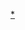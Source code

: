 {{Navbox 
|bodyclass=hlist

|name = 秋元康
|title=[[秋元康|<span style="color:#000000">秋元康]]
|titlestyle=background:#D3D3D3; color:black;
|groupstyle=background:#D3D3D3
|group1 = 主要著作
|list1 = 
*[[鬼來電]]
**[[鬼來電 (電視劇)|電視劇版]]
**{{Link-en|一個未接來電|One Missed Call (2008 film)|翻拍版}}
*{{Link-ja|象的背影|象の背中}}
**{{Link-ja|另一頭象的背影|もうひとつの象の背中}}
**{{Link-ja|象的背影 (動畫版)|象の背中 (アニメーション)|動畫}}
|group2 = 主要原作・原案
|list2 = 
{{Navbox

|child
 |groupstyle=background:#D3D3D3
 |group1=電視劇
 |list1=
*{{Link-ja|將結婚的你|そのうち結婚する君へ}}
*{{Link-ja|對呀，永別了|アリよさらば}}
*[[馬路須加學園系列]]
**[[馬路須加學園|1]]
**[[馬路須加學園2|2]]
**[[馬路須加學園3|3]]
**[[馬路須加學園4|4]]
**[[馬路須加學園5|5]]
**[[陪酒須加學園]]
**[[馬路無理學園]]
*[[來自櫻花的信 ～AKB48 各自的畢業故事～]]
*[[私立馬鹿蘭高校]]
*[[蜜愛莉諾柏木]]
*[[So long ! (日本電視劇)|So long !]]
*[[AKB恐怖夜 腎上腺素之夜]]
*[[初森BEMARS]]
*[[誰殺了德山大五郎？]]
*[[CROW'S BLOOD]]
*[[豆腐職業摔角]]
*[[殘酷的觀眾們]]
*[[Re:Mind]]
*[[残美|殘美]]
*[[輪到你了]]
*[[DASADA]]
*[[共演NG]]
*[[聲春！]]
*[[漂流者 (電視劇)|漂流者]]
*[[真凶標籤]]
*[[我才不会把女儿交给YouTuber!]]
*[[如果，有一所只有帥哥的高中]]
*[[吉祥寺魯蛇|吉祥寺Losers]]
*[[紅色呼叫鈴]]

 |group2=電視動畫
 |list2=
*{{Link-ja|OH!我的海带|OH!MYコンブ}}
*{{Link-ja|魔法小歌王|カラオケ戦士マイク次郎}}
*[[小紅豆_(漫畫)|小紅豆]]
*[[守護天使莉莉佳]]
*{{Link-ja|六個天使|シックス・エンジェルズ}}
*[[ICE (動畫)|ICE]]
*{{Link-ja|瑪麗莫之花~最強武鬥派小學生傳說~|まりもの花 〜最強武闘派小学生伝説〜|瑪麗莫之花}}
 }}
|group3 = 電影
|list3 = 
*[[秋元康#電影|電影列表]]
|group4 = 主要廣播節目
|list4 = 
*{{Link-ja|秋元康 自己的時間|秋元康 自分の時間}} 
* {{Link-ja|隧道二人組的拜大家所賜|とんねるずのみなさんのおかげです|DoCoMo 秋元康之Mature Style}}
|group5 = 電視劇劇本
|list5 = 
*{{Link-ja|暴笑三姐妹|笑う三人姉妹}}
|group6 = 作詞樂曲
|list6 = 
*[[:Category:秋元康創作的歌曲|樂曲一覽]]
**[[:Category:AKB48集團歌曲|AKB48集團]]
**[[:Category:小貓俱樂部歌曲|小貓俱樂部]]
**{{Link-ja|Category:隧道二人組歌曲|Category:とんねるずの楽曲|隧道二人組}}
**[[:Category:乃木坂46歌曲|乃木坂46]]
*[[AKB48相關作品]]
*[[SKE48相關作品]]
|group7 = 出演節目
|list7 = 
*{{Link-ja|綠色教學|グリーンの教え}}
*[[鐵人料理]]
*{{Link-ja|有理由太郎|理由ある太郎}}
*{{Link-ja|TV賭屋|TVブックメーカー}}
*{{Link-ja|周刊・少年情報|週刊・ヤング情報}}
*{{Link-ja|Iron Chef|アイアンシェフ}}
|group8 = 担当節目
|list8 = 
*[[秋元康#監製節目|監製節目列表]]
|group9 = 相關項目
|list9 = 
*{{Link-ja|遠藤察男|遠藤察男}}
*{{Link-ja|菊原共基|菊原共基}}
*[[岩崎夏海]]
*{{Link-ja|見岳章|見岳章}}
*[[後藤次利]]
*[[林哲司]]
*[[辻陽]]
*[[北川謙二]]
*[[高井麻巳子|秋元麻巳子]]
*[[隧道二人組]]
**[[石橋貴明]]
**[[木梨憲武]]
*{{Link-ja|野猿|野猿}}
*{{Link-ja|Nonkeys|ノンキーズ}}
*[[小貓俱樂部]]
*[[AKB48集團]]
**[[AKB48]]
**[[SKE48]]
**[[SDN48]]
**[[NMB48]]
**[[HKT48]]
**[[JKT48]]
**[[NGT48]]
**[[BNK48]]
**[[STU48]]
**[[AKB48 Team TP]]
**[[MNL48]]
**[[AKB48 Team SH]]
**[[SGO48]]
**[[CGM48]]
**[[MUB48]]
**[[DEL48]]
*[[坂道系列]]
**[[乃木坂46]]
**[[櫻坂46]]
**[[吉本坂46]]
**[[日向坂46]]
*[[SNH48]]
*[[AKS]]
**[[窪田康志]]
**[[松村匠]]
*[[22/7 (企劃)|22/7]]
*[[最後的偶像]]
*{{Link-ja|劇團4美元50美分|劇団4ドル50セント}}
*[[PRODUCE 48]]・[[IZ*ONE]]
*{{Link-ja|THE COINLOCKERS|ザ・コインロッカーズ}}
*[[少女隊 (日本)|少女隊]]
*{{Link-ja|兒子俱樂部|息っ子クラブ}}
*{{Link-ja|幕末塾|幕末塾}}
*{{Link-ja|老鼠孩子俱樂部|ねずみっ子クラブ}}
*[[推定少女]]
*{{Link-ja|美女木JCT (音樂組合)|美女木ジャンクション (音楽グループ)|美女木JCT}}
*{{Link-ja|崎谷健次郎|崎谷健次郎}}
*[[本田美奈子.]]
*{{Link-ja|日本女子職業摔跤|ジャパン女子プロレス}}
*{{Link-ja|京都造形藝術大學|京都造形芸術大学}}
*[[代代木動畫學院]]
*{{Link-ja|喂，日本|おーい、ニッポン}}
*{{Link-ja|富士太平洋音樂|フジパシフィック音楽出版}}
*[[Dreamcast]]
}}<noinclude>
[[Category:秋元康|*]]
</noinclude>